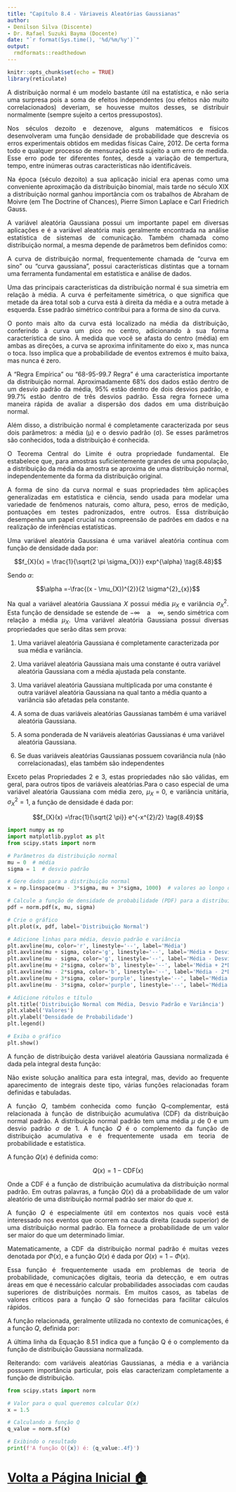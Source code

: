 ---
title: "Capítulo 8.4 - Váriaveis Aleatórias Gaussianas"
author: 
- Denilson Silva (Discente)
- Dr. Rafael Suzuki Bayma (Docente)
date: "`r format(Sys.time(), '%d/%m/%y')`"
output: 
  rmdformats::readthedown
---

```{r setup, include=FALSE}
knitr::opts_chunk$set(echo = TRUE)
library(reticulate)
```

<p ALIGN=justify>A distribuição normal é um modelo bastante útil na estatística, e não seria uma surpresa pois a soma de efeitos independentes (ou efeitos não muito correlacionados) deveriam, se houvesse muitos desses, se distribuir normalmente (sempre sujeito a certos pressupostos).</p>

<p ALIGN=justify>Nos séculos dezoito e dezenove, alguns matemáticos e físicos desenvolveram uma função densidade de probabilidade que descrevia os erros experimentais obtidos em medidas físicas Caire, 2012. De certa forma todo e qualquer processo de mensuração está sujeito a um erro de medida. Esse erro pode ter diferentes fontes, desde a variação de tempertura, tempo, entre inúmeras outras características não identificáveis.</p>

<p ALIGN=justify>Na época (século dezoito) a sua aplicação inicial era apenas como uma conveniente aproximação da distribuição binomial, mais tarde no século XIX a distribuição normal ganhou importância com os trabalhos de Abraham de Moivre (em The Doctrine of Chances), Pierre Simon Laplace e Carl Friedrich Gauss.</p>

<p ALIGN=justify>A variável aleatória Gaussiana possui um importante papel em diversas aplicações e é a variável aleatória mais geralmente encontrada na análise estatística de sistemas de comunicação. Também chamada como distribuição normal, a mesma depende de parâmetros bem definidos como:</p>

\begin{align*}
Var (X) &=  \sigma^{2}\\
Dp (X) &= \sigma\\
E(X) &= \mu\\
\end{align*}

<p ALIGN=justify>A curva de distribuição normal, frequentemente chamada de "curva em sino" ou "curva gaussiana", possui características distintas que a tornam uma ferramenta fundamental em estatística e análise de dados.</p>

<p ALIGN=justify>Uma das principais características da distribuição normal é sua simetria em relação à média. A curva é perfeitamente simétrica, o que significa que metade da área total sob a curva está à direita da média e a outra metade à esquerda. Esse padrão simétrico contribui para a forma de sino da curva.</p>

<p ALIGN=justify>O ponto mais alto da curva está localizado na média da distribuição, conferindo à curva um pico no centro, adicionando à sua forma característica de sino. À medida que você se afasta do centro (média) em ambas as direções, a curva se aproxima infinitamente do eixo x, mas nunca o toca. Isso implica que a probabilidade de eventos extremos é muito baixa, mas nunca é zero.</p>

<p ALIGN=justify>A "Regra Empírica" ou "68-95-99.7 Regra" é uma característica importante da distribuição normal. Aproximadamente 68% dos dados estão dentro de um desvio padrão da média, 95% estão dentro de dois desvios padrão, e 99.7% estão dentro de três desvios padrão. Essa regra fornece uma maneira rápida de avaliar a dispersão dos dados em uma distribuição normal.</p>

<p ALIGN=justify>Além disso, a distribuição normal é completamente caracterizada por seus dois parâmetros: a média (μ) e o desvio padrão (σ). Se esses parâmetros são conhecidos, toda a distribuição é conhecida.</p>

<p ALIGN=justify>O Teorema Central do Limite é outra propriedade fundamental. Ele estabelece que, para amostras suficientemente grandes de uma população, a distribuição da média da amostra se aproxima de uma distribuição normal, independentemente da forma da distribuição original.</p>

<p ALIGN=justify>A forma de sino da curva normal e suas propriedades têm aplicações generalizadas em estatística e ciência, sendo usada para modelar uma variedade de fenômenos naturais, como altura, peso, erros de medição, pontuações em testes padronizados, entre outros. Essa distribuição desempenha um papel crucial na compreensão de padrões em dados e na realização de inferências estatísticas.</p>

<p ALIGN=justify>Uma variável aleatória Gaussiana é uma variável aleatória contínua com função de densidade dada por:</p>

$$f_{X}(x) = \frac{1}{\sqrt{2 \pi \sigma_{X}}} exp^{\alpha} \tag{8.48}$$

<p ALIGN=justify>Sendo $\alpha$:</p>

$$\alpha =-\frac{(x - \mu_{X})^{2}}{2 \sigma^{2}_{x}}$$

<p ALIGN=justify>Na qual a variável aleatória Gaussiana $X$ possui média $\mu_{X}$ e variância $\sigma^{2}_{X}$. Esta função de 
densidade se estende de $-\infty\quad \text{a} \quad \infty$, sendo simétrica com relação a média $\mu_{X}$. Uma variável aleatória Gaussiana possui diversas propriedades que serão ditas sem prova:</p>

1. Uma variável aleatória Gaussiana é completamente caracterizada por sua média e variância.

2. Uma variável aleatória Gaussiana mais uma constante é outra variável aleatória Gaussiana com a média ajustada pela constante.

3. Uma variável aleatória Gaussiana multiplicada por uma constante é outra variável aleatória Gaussiana na qual tanto a média quanto a variância são afetadas pela constante.

4. A soma de duas variáveis aleatórias Gaussianas também é uma variável aleatória Gaussiana.

5. A soma ponderada de N variáveis aleatórias Gaussianas é uma variável aleatória Gaussiana.

6. Se duas variáveis aleatórias Gaussianas possuem covariância nula (não correlacionadas), elas também são independentes

<p ALIGN=justify>Exceto pelas Propriedades 2 e 3, estas propriedades não são válidas, em geral, para outros tipos de variáveis aleatórias.Para o caso especial de uma variável aleatória Gaussiana com média zero, $\mu_{X} = 0$, e variância unitária, $\sigma^{2}_{X}= 1$, a função de densidade é dada por:</p>

$$f_{X}(x) =\frac{1}{\sqrt{2 \pi}} e^{-x^{2}/2} \tag{8.49}$$

```{python, fig.align='center', fig.width=6, fig.height=5}
import numpy as np
import matplotlib.pyplot as plt
from scipy.stats import norm

# Parâmetros da distribuição normal
mu = 0  # média
sigma = 1  # desvio padrão

# Gere dados para a distribuição normal
x = np.linspace(mu - 3*sigma, mu + 3*sigma, 1000)  # valores ao longo do eixo x

# Calcule a função de densidade de probabilidade (PDF) para a distribuição normal
pdf = norm.pdf(x, mu, sigma)

# Crie o gráfico
plt.plot(x, pdf, label='Distribuição Normal')

# Adicione linhas para média, desvio padrão e variância
plt.axvline(mu, color='r', linestyle='--', label='Média')
plt.axvline(mu + sigma, color='g', linestyle='--', label='Média + Desvio Padrão')
plt.axvline(mu - sigma, color='g', linestyle='--', label='Média - Desvio Padrão')
plt.axvline(mu + 2*sigma, color='b', linestyle='--', label='Média + 2*Desvio Padrão')
plt.axvline(mu - 2*sigma, color='b', linestyle='--', label='Média - 2*Desvio Padrão')
plt.axvline(mu + 3*sigma, color='purple', linestyle='--', label='Média + 3*Desvio Padrão')
plt.axvline(mu - 3*sigma, color='purple', linestyle='--', label='Média - 3*Desvio Padrão')

# Adicione rótulos e título
plt.title('Distribuição Normal com Média, Desvio Padrão e Variância')
plt.xlabel('Valores')
plt.ylabel('Densidade de Probabilidade')
plt.legend()

# Exiba o gráfico
plt.show()

```

<p ALIGN=justify>A função de distribuição desta variável aleatória Gaussiana normalizada é dada pela integral desta função:</p>

\begin{align*}
F_{X}(x) &= \int_{-\infty}^{x} f_{X}(s)\,ds\\
&=\frac{1}{\sqrt{2 \pi}} \int_{-\infty}^{x} e^{-s^{2}/2}\,ds\tag{8.50}
\end{align*}

<p ALIGN=justify>Não existe solução analítica para esta integral, mas, devido ao frequente aparecimento de integrais deste tipo, várias funções relacionadas foram definidas e tabuladas.</p>

<p ALIGN=justify>A função $Q$, também conhecida como função Q-complementar, está relacionada à função de distribuição acumulativa (CDF) da distribuição normal padrão. A distribuição normal padrão tem uma média $\mu$ de 0 e um desvio padrão $\sigma$ de 1. A função $Q$ é o complemento da função de distribuição acumulativa e é frequentemente usada em teoria de probabilidade e estatística.</p>

<p ALIGN=justify>A função $Q(x)$ é definida como:</p>

$$Q(x) = 1 - \text{CDF}(x)$$

<p ALIGN=justify>Onde a CDF é a função de distribuição acumulativa da distribuição normal padrão. Em outras palavras, a função $Q(x)$ dá a probabilidade de um valor aleatório de uma distribuição normal padrão ser maior do que $x$.</p>

<p ALIGN=justify>A função $Q$ é especialmente útil em contextos nos quais você está interessado nos eventos que ocorrem na cauda direita (cauda superior) de uma distribuição normal padrão. Ela fornece a probabilidade de um valor ser maior do que um determinado limiar.</p>

<p ALIGN=justify>Matematicamente, a CDF da distribuição normal padrão é muitas vezes denotada por $\Phi(x)$, e a função $Q(x)$ é dada por $Q(x) = 1 - \Phi(x)$.</p>

<p ALIGN=justify>Essa função é frequentemente usada em problemas de teoria de probabilidade, comunicações digitais, teoria da detecção, e em outras áreas em que é necessário calcular probabilidades associadas com caudas superiores de distribuições normais. Em muitos casos, as tabelas de valores críticos para a função $Q$ são fornecidas para facilitar cálculos rápidos.</p>

<p ALIGN=justify>A função relacionada, geralmente utilizada no contexto de comunicações, é a função $Q$, definida por:</p>

\begin{align*}
Q_{X}(x) &= \frac{1}{\sqrt{2 \pi}} \int_{x}^{\infty} e^{-s^{2}/2}\,ds\\
&=  1 - F_{X}(x)
\end{align*}

<p ALIGN=justify>A última linha da Equação 8.51 indica que a função Q é o complemento da função de distribuição Gaussiana normalizada.</p>

<p ALIGN=justify>Reiterando: com variáveis aleatórias Gaussianas, a média e a variância possuem importância particular, pois elas caracterizam completamente a função de distribuição.</p>

```{python}
from scipy.stats import norm

# Valor para o qual queremos calcular Q(x)
x = 1.5

# Calculando a função Q
q_value = norm.sf(x)

# Exibindo o resultado
print(f'A função Q({x}) é: {q_value:.4f}')

```

# [Volta a Página Inicial 🏠](Página-Inicial.html)